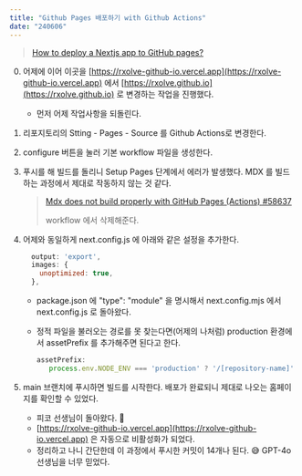 ```yaml
---
title: "Github Pages 배포하기 with Github Actions"
date: "240606"
---
```


> [How to deploy a Nextjs app to GitHub pages?](https://medium.com/frontendweb/how-to-deploy-a-nextjs-app-to-github-pages-1de4f6ed762e)

0. 어제에 이어 이곳을 [https://rxolve-github-io.vercel.app](https://rxolve-github-io.vercel.app) 에서 [https://rxolve.github.io](https://rxolve.github.io) 로 변경하는 작업을 진행했다.
   - 먼저 어제 작업사항을 되돌린다.
1. 리포지토리의 Stting - Pages - Source 를 Github Actions로 변경한다.
2. configure 버튼을 눌러 기본 workflow 파일을 생성한다.
3. 푸시를 해 빌드를 돌리니 Setup Pages 단계에서 에러가 발생했다. MDX 를 빌드하는 과정에서 제대로 작동하지 않는 것 같다.
   > [Mdx does not build properly with GitHub Pages (Actions) #58637](https://github.com/vercel/next.js/issues/58637)
   >
   > workflow 에서 삭제해준다.
4. 어제와 동일하게 next.config.js 에 아래와 같은 설정을 추가한다.

   ```javascript
     output: 'export',
     images: {
       unoptimized: true,
     },

   ```

   - package.json 에 "type": "module" 을 명시해서 next.config.mjs 에서 next.config.js 로 돌아왔다.
   - 정적 파일을 불러오는 경로를 못 찾는다면(어제의 나처럼) production 환경에서 assetPrefix 를 추가해주면 된다고 한다.

     ```javascript
     assetPrefix:
        process.env.NODE_ENV === 'production' ? '/[repository-name]' : '',
     ```

5. main 브랜치에 푸시하면 빌드를 시작한다. 배포가 완료되니 제대로 나오는 홈페이지를 확인할 수 있었다.
   - 피코 선생님이 돌아왔다. 🎉
   - [https://rxolve-github-io.vercel.app](https://rxolve-github-io.vercel.app) 은 자동으로 비활성화가 되었다.
   - 정리하고 나니 간단한데 이 과정에서 푸시한 커밋이 14개나 된다. 😅 GPT-4o 선생님을 너무 믿었다.
